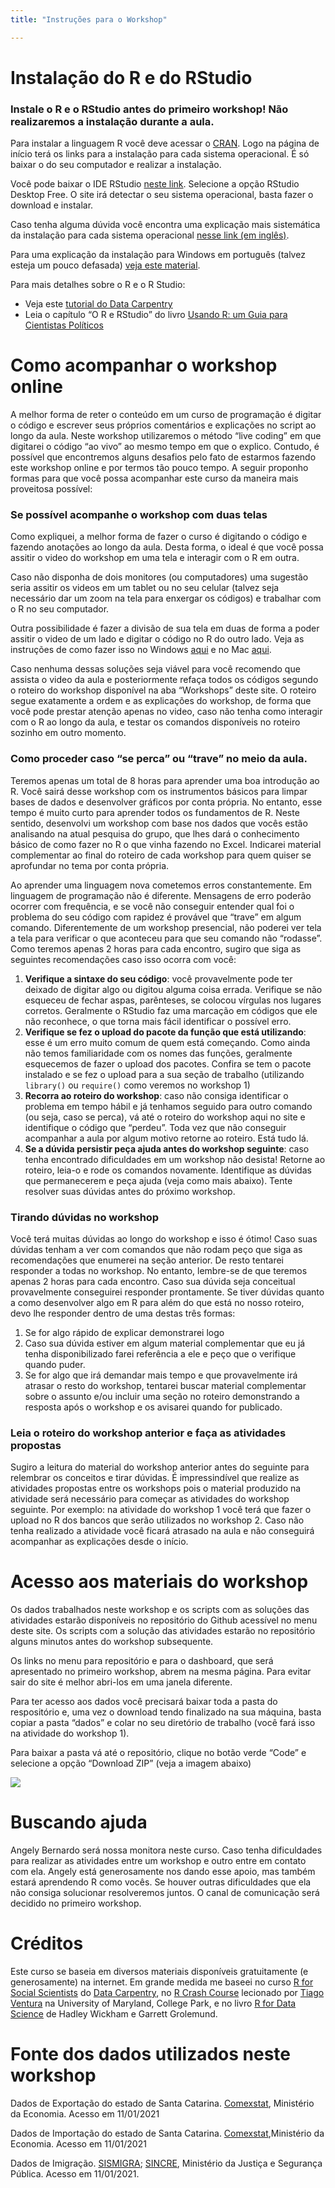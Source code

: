 ```yaml
---
title: "Instruções para o Workshop"

---
```


# Instalação do R e do RStudio

### Instale o R e o RStudio antes do primeiro workshop! Não realizaremos a instalação durante a aula.

Para instalar a linguagem R você deve acessar o [CRAN](https://cran.r-project.org). Logo na página de início terá os links para a instalação para cada sistema operacional. É só baixar o do seu computador e realizar a instalação.

Você pode baixar o IDE RStudio [neste link](https://rstudio.com/products/rstudio/download/). Selecione a opção RStudio Desktop Free. O site irá detectar o seu sistema operacional, basta fazer o download e instalar.

Caso tenha alguma dúvida você encontra uma explicação mais sistemática da instalação para cada sistema operacional [nesse link (em inglês)](https://datacarpentry.org/r-socialsci/setup.html).

Para uma explicação da instalação para Windows em português (talvez esteja um pouco defasada) [veja este material](http://material.curso-r.com/instalacao/).


Para mais detalhes sobre o R e o R Studio:

  * Veja este [tutorial do Data Carpentry](https://datacarpentry.org/r-socialsci/00-intro/index.html)
  * Leia o capítulo "O R e RStudio" do livro [Usando R: um Guia para Cientistas Políticos](http://electionsbr.com/livro/introducao-ao-r.html#o-r-e-rstudio)
  

# Como acompanhar o workshop online

A melhor forma de reter o conteúdo em um curso de programação é digitar o código e escrever seus próprios comentários e explicações no script ao longo da aula. Neste workshop utilizaremos o método "live coding" em que digitarei o código "ao vivo" ao mesmo tempo em que o explico. Contudo, é possível que encontremos alguns desafios pelo fato de estarmos fazendo este workshop online e por termos tão pouco tempo. A seguir proponho formas para que você possa acompanhar este curso da maneira mais proveitosa possível:
  
### Se possível acompanhe o workshop com duas telas
Como expliquei, a melhor forma de fazer o curso é digitando o código e fazendo anotações ao longo da aula. Desta forma, o ideal é que você possa assitir o video do workshop em uma tela e interagir com o R em outra.

Caso não disponha de dois monitores (ou computadores) uma sugestão seria assitir os videos em um tablet ou no seu celular (talvez seja necessário dar um zoom na tela para enxergar os códigos) e trabalhar com o R no seu computador.

Outra possibilidade é fazer a divisão de sua tela em duas de forma a poder assitir o video de um lado e digitar o código no R do outro lado. Veja as instruções de como fazer isso no Windows [aqui](https://ravel.com.br/blog/como-dividir-a-tela-no-windows-10/#:~:text=Com%20as%20duas%20janelas%20abertas,acordo%20com%20o%20lado%20selecionado.~) e no Mac [aqui](https://support.apple.com/pt-br/HT204948).
  
Caso nenhuma dessas soluções seja viável para você recomendo que assista o video da aula e posteriormente refaça todos os códigos segundo o roteiro do workshop disponível na aba "Workshops" deste site. O roteiro segue exatamente a ordem e as explicações do workshop, de forma que você pode prestar atenção apenas no video, caso não tenha como interagir com o R ao longo da aula, e testar os comandos disponíveis no roteiro sozinho em outro momento.

### Como proceder caso "se perca" ou "trave" no meio da aula.  
Teremos apenas um total de 8 horas para aprender uma boa introdução ao R. Você sairá desse workshop com os instrumentos básicos para limpar bases de dados e desenvolver gráficos por conta própria. No entanto, esse tempo é muito curto para aprender todos os fundamentos de R. Neste sentido, desenvolvi um workshop com base nos dados que vocês estão analisando na atual pesquisa do grupo, que lhes dará o conhecimento básico de como fazer no R o que vinha fazendo no Excel. Indicarei material complementar ao final do roteiro de cada workshop para quem quiser se aprofundar no tema por conta própria.

Ao aprender uma linguagem nova cometemos erros constantemente. Em linguagem de programação não é diferente. Mensagens de erro poderão ocorrer com frequência, e se você não conseguir entender qual foi o problema do seu código com rapidez é provável que "trave" em algum comando. Diferentemente de um workshop presencial, não poderei ver tela a tela para verificar o que aconteceu para que seu comando não "rodasse". Como teremos apenas 2 horas para cada encontro, sugiro que siga as seguintes recomendações caso isso ocorra com você:

  1. **Verifique a sintaxe do seu código**: você provavelmente pode ter deixado de digitar algo ou digitou alguma coisa errada. Verifique se não esqueceu de fechar aspas, parênteses, se colocou vírgulas nos lugares corretos. Geralmente o RStudio faz uma marcação em códigos que ele não reconhece, o que torna mais fácil identificar o possível erro. 
  2. **Verifique se fez o upload do pacote da função que está utilizando**: esse é um erro muito comum de quem está começando. Como ainda não temos familiaridade com os nomes das funções, geralmente esquecemos de fazer o upload dos pacotes. Confira se tem o pacote instalado e se fez o upload para a sua seção de trabalho (utilizando `library()` ou `require()` como veremos no workshop 1)
  3. **Recorra ao roteiro do workshop**: caso  não consiga identificar o problema em tempo hábil e já tenhamos seguido para outro comando (ou seja, caso se perca), vá até o roteiro do workshop aqui no site e identifique o código que "perdeu". Toda vez que não conseguir acompanhar a aula por algum motivo retorne ao roteiro. Está tudo lá.
  4. **Se a dúvida persistir peça ajuda antes do workshop seguinte**: caso tenha encontrado dificuldades em um workshop não desista! Retorne ao roteiro, leia-o e rode os comandos novamente. Identifique as dúvidas que permanecerem e peça ajuda (veja como mais abaixo). Tente resolver suas dúvidas antes do próximo workshop.


### Tirando dúvidas no workshop
Você terá muitas dúvidas ao longo do workshop e isso é ótimo! Caso suas dúvidas tenham a ver com comandos que não rodam peço que siga as recomendações que enumerei na seção anterior. De resto tentarei responder a todas no workshop. No entanto, lembre-se de que teremos apenas 2 horas para cada encontro. Caso sua dúvida seja conceitual provavelmente conseguirei responder prontamente. Se tiver dúvidas quanto a como desenvolver algo em R para além do que está no nosso roteiro, devo lhe responder dentro de uma destas três formas:

  1. Se for algo rápido de explicar demonstrarei logo
  2. Caso sua dúvida estiver em algum material complementar que eu já tenha disponibilizado farei referência a ele e peço que o verifique quando puder.
  3. Se for algo que irá demandar mais tempo e que provavelmente irá atrasar o resto do workshop, tentarei buscar material complementar sobre o assunto e/ou incluir uma seção no roteiro demonstrando a resposta após o workshop e os avisarei quando for publicado.

### Leia o roteiro do workshop anterior e faça as atividades propostas
Sugiro a leitura do material do workshop anterior antes do seguinte para relembrar os conceitos e tirar dúvidas. É impressindível que realize as atividades propostas entre os workshops pois o material produzido na atividade será necessário para começar as atividades do workshop seguinte. Por exemplo: na atividade do workshop 1 você terá que fazer o upload no R dos bancos que serão utilizados no workshop 2. Caso não tenha realizado a atividade você ficará atrasado na aula e não conseguirá acompanhar as explicações desde o início.

# Acesso aos materiais do workshop

Os dados trabalhados neste workshop e os scripts com as soluções das atividades estarão disponíveis no repositório do Github acessível no menu deste site. Os scripts com a solução das atividades estarão no repositório alguns minutos antes do workshop subsequente.

Os links no menu para repositório e para o dashboard, que será apresentado no primeiro workshop, abrem na mesma página. Para evitar sair do site é melhor abri-los em uma janela diferente. 

Para ter acesso aos dados você precisará baixar toda a pasta do respositório e, uma vez o download tendo finalizado na sua máquina, basta copiar a pasta "dados" e colar no seu diretório de trabalho (você fará isso na atividade do workshop 1).

Para baixar a pasta vá até o repositório, clique no botão verde "Code" e selecione a opção "Download ZIP" (veja a imagem abaixo)

![](imagens/screenshot.png)


  
# Buscando ajuda

Angely Bernardo será nossa monitora neste curso. Caso tenha dificuldades para realizar as atividades entre um workshop e outro entre em contato com ela. Angely está generosamente nos dando esse apoio, mas também estará aprendendo R como vocês. Se houver outras dificuldades que ela não consiga solucionar resolveremos juntos. O canal de comunicação será decidido no primeiro workshop.

# Créditos 

Este curso se baseia em diversos materiais disponíveis gratuitamente (e generosamente) na internet. Em grande medida me baseei no curso [R for Social Scientists](https://datacarpentry.org/r-socialsci/) do [Data Carpentry](https://datacarpentry.org), no [R Crash Course](http://tiagoventura.rbind.io/files/crash_course_gvpt) lecionado por [Tiago Ventura](http://tiagoventura.rbind.io) na University of Maryland, College Park, e no livro [R for Data Science](https://r4ds.had.co.nz) de Hadley Wickham e Garrett Grolemund.

# Fonte dos dados utilizados neste workshop

Dados de Exportação do estado de Santa Catarina. [Comexstat](http://comexstat.mdic.gov.br/pt/municipio/20930), Ministério da Economia. Acesso em 11/01/2021

Dados de Importação do estado de Santa Catarina. [Comexstat](http://comexstat.mdic.gov.br/pt/municipio/20931),Ministério da Economia. Acesso em 11/01/2021

Dados de Imigração. [SISMIGRA](https://portaldeimigracao.mj.gov.br/pt/dados/microdados/1733-obmigra/dados/microdados/401205-sismigra); [SINCRE](https://portaldeimigracao.mj.gov.br/pt/component/k2/itemlist/category/51-sincre), Ministério da Justiça e Segurança Pública. Acesso em 11/01/2021.